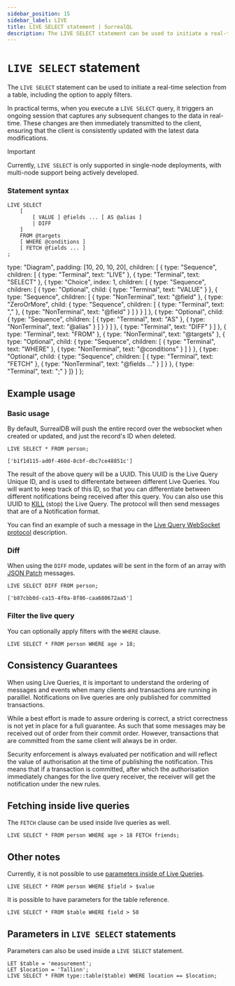```yaml
---
sidebar_position: 15
sidebar_label: LIVE
title: LIVE SELECT statement | SurrealQL
description: The LIVE SELECT statement can be used to initiate a real-time selection from a table, including the option to apply filters.
---
```



# `LIVE SELECT` statement

The `LIVE SELECT` statement can be used to initiate a real-time selection from a table, including the option to apply filters.

In practical terms, when you execute a `LIVE SELECT` query, it triggers an ongoing session that captures any subsequent changes to the data in real-time. These changes are then immediately transmitted to the client, ensuring that the client is consistently updated with the latest data modifications.

> [!IMPORTANT]
> Currently, `LIVE SELECT` is only supported in single-node deployments, with multi-node support being actively developed.

### Statement syntax

<Tabs syncKey="live-statement">
  <TabItem label="SurrealQL Syntax">

```syntax title="SurrealQL Syntax"
LIVE SELECT
	[
		[ VALUE ] @fields ... [ AS @alias ]
		| DIFF
	]
	FROM @targets
	[ WHERE @conditions ]
	[ FETCH @fields ... ]
;
```

  </TabItem>
  <TabItem label="Railroad Diagram">

  type: "Diagram",
  padding: [10, 20, 10, 20],
  children: [
    { type: "Sequence", children: [
      { type: "Terminal", text: "LIVE" },
      { type: "Terminal", text: "SELECT" },
      { type: "Choice", index: 1, children: [
        { type: "Sequence", children: [
          { type: "Optional", child: { type: "Terminal", text: "VALUE" } },
          { type: "Sequence", children: [
            { type: "NonTerminal", text: "@field" },
            { type: "ZeroOrMore", child: { type: "Sequence", children: [ { type: "Terminal", text: "," }, { type: "NonTerminal", text: "@field" } ] } }
          ] },
          { type: "Optional", child: { type: "Sequence", children: [ { type: "Terminal", text: "AS" }, { type: "NonTerminal", text: "@alias" } ] } }
        ] },
        { type: "Terminal", text: "DIFF" }
      ] },
      { type: "Terminal", text: "FROM" },
      { type: "NonTerminal", text: "@targets" },
      { type: "Optional", child: { type: "Sequence", children: [ { type: "Terminal", text: "WHERE" }, { type: "NonTerminal", text: "@conditions" } ] } },
      { type: "Optional", child: { type: "Sequence", children: [ { type: "Terminal", text: "FETCH" }, { type: "NonTerminal", text: "@fields ..." } ] } },
      { type: "Terminal", text: ";" }
    ]}
  ]
};

<RailroadDiagram ast={liveAst} className="my-6" />

  </TabItem>
</Tabs>

## Example usage

### Basic usage

By default, SurrealDB will push the entire record over the websocket when created or updated, and just the record's ID when deleted.

```surql
LIVE SELECT * FROM person;

['b1f1d115-ad0f-460d-8cbf-dbc7ce48851c']
```

The result of the above query will be a UUID. This UUID is the Live Query Unique ID, and is used to differentate between different Live Queries. You will want to keep track of this ID, so that you can differentiate between different notifications being received after this query. You can also use this UUID to [KILL](/docs/surrealql/statements/kill) (stop) the Live Query. The protocol will then send messages that are of a Notification format.

You can find an example of such a message in the [Live Query WebSocket protocol](/docs/surrealdb/integration/rpc#live-websocket-only) description.

### Diff

When using the `DIFF` mode, updates will be sent in the form of an array with [JSON Patch](https://jsonpatch.com/) messages.

```surql
LIVE SELECT DIFF FROM person;

['b87cbb0d-ca15-4f0a-8f86-caa680672aa5']
```

### Filter the live query

You can optionally apply filters with the `WHERE` clause.

```surql
LIVE SELECT * FROM person WHERE age > 18;
```

## Consistency Guarantees

When using Live Queries, it is important to understand the ordering of messages and events when many clients and transactions are running in paralllel. Notifications on live queries are only published for committed transactions.

While a best effort is made to assure ordering is correct, a strict correctness is not yet in place for a full guarantee. As such that some messages may be received out of order from their commit order. However, transactions that are committed from the same client will always be in order.

Security enforcement is always evaluated per notification and will reflect the value of authorisation at the time of publishing the notification. This means that if a transaction is committed, after which the authorisation immediately changes for the live query receiver, the receiver will get the notification under the new rules.

## Fetching inside live queries

<Since v="v2.2.0" />

The `FETCH` clause can be used inside live queries as well.

```surql
LIVE SELECT * FROM person WHERE age > 18 FETCH friends;
```

## Other notes

Currently, it is not possible to use [parameters inside of Live Queries](https://github.com/surrealdb/surrealdb/issues/4026).

```surql
LIVE SELECT * FROM person WHERE $field > $value
```

It is possible to have parameters for the table reference.

```surql
LIVE SELECT * FROM $table WHERE field > 50
```


## Parameters in `LIVE SELECT` statements

<Since v="v3.0.0-alpha.11" />

Parameters can also be used inside a `LIVE SELECT` statement.

```surql
LET $table = 'measurement';
LET $location = 'Tallinn';
LIVE SELECT * FROM type::table($table) WHERE location == $location;
```